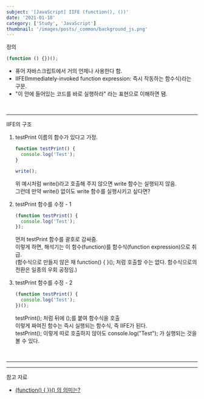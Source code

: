 ```yaml
---
subject: '[JavaScript] IIFE (function(), ())'
date: '2021-01-18'
category: ['Study', 'JavaScript']
thumbnail: '/images/posts/_common/background_js.png'
---
```



<Typography variant="h3" backgroundColor="gray">
  <span>정의</span>
</Typography>

```js
(function () {})();
```

- 퓨어 자바스크립트에서 거의 언제나 사용한다 함.
- IIFE(Immediately-invoked function expression: 즉시 작동하는 함수식)라는 구문.
- "이 안에 들어있는 코드를 바로 실행하라" 라는 표현으로 이해하면 됌.

<br />

---

<Typography variant="h3" backgroundColor="gray">
  <span>IIFE의 구조</span>
</Typography>

1. testPrint 이름의 함수가 있다고 가정.

   ```js
   function testPrint() {
     console.log('Test');
   }

   write();
   ```

   위 예시처럼 write()라고 호출해 주지 않으면 write 함수는 실행되지 않음.  
   그런데 만약 write() 없이도 write 함수를 실행시키고 싶다면?

2. testPrint 함수를 수정 - 1

   ```js
   (function testPrint() {
     console.log('Test');
   });
   ```

   먼저 testPrint 함수를 괄호로 감싸줌.  
   이렇게 하면, 해석기는 이 함수(function)를 함수식(function expression)으로 취급.  
   (함수식으로 만들지 않은 채 function() { }(); 처럼 호출할 수는 없다. 함수식으로의 전환은 일종의 우회 공정임.)

3. testPrint 함수를 수정 - 2
   ```js
   (function testPrint() {
     console.log('Test');
   })();
   ```
   testPrint(); 처럼 뒤에 ();를 붙여 함수식을 호출  
   이렇게 짜여진 함수는 즉시 실행되는 함수식, 즉 IIFE가 된다.  
   testPrint(); 이렇게 따로 호출하지 않아도 console.log("Test"); 가 실행되는 것을 볼 수 있다.

<br />

---

---

<Typography backgroundColor="yellow" variant="p" isBold>
  <span>참고 자료</span>
</Typography>

- [(function() { })() 의 의미는?](https://findawayer.tistory.com/entry/IIE의-의미는)
